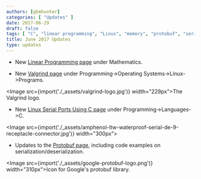 ```yaml
---
authors: [gbmhunter]
categories: [ "Updates" ]
date: 2017-06-29
draft: false
tags: [ "C", "linear programming", "Linux", "memory", "protobuf", "serial ports", "serialization", "Valgrind" ]
title: June 2017 Updates
type: updates
---
```



* New [Linear Programming page](/mathematics/linear-programming) under Mathematics.

* New [Valgrind page](/programming/operating-systems/linux/programs/valgrind) under Programming->Operating Systems->Linux->Programs.  


<Image src={import('./_assets/valgrind-logo.jpg')} width="229px">The Valgrind logo.</Image>

* New [Linux Serial Ports Using C page](/programming/operating-systems/linux/linux-serial-ports-using-c-cpp) under Programming->Languages->C.  


<Image src={import('./_assets/amphenol-ltw-waterproof-serial-de-9-receptacle-connector.jpg')} width="300px"></Image>

* Updates to the [Protobuf page](/programming/general/protobuf), including code examples on serialization/deserialization.  


<Image src={import('./_assets/google-protobuf-logo.png')} width="310px">Icon for Google's protobuf library.</Image>
